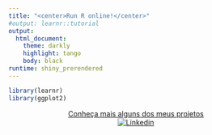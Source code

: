 ---
title: "<center>Run R online!</center>"
#output: learnr::tutorial
output:
  html_document:
    theme: darkly
    highlight: tango
    body: black
runtime: shiny_prerendered
---

```{r setup, include=FALSE}
library(learnr)
library(ggplot2)
```
<center>
[Conheça mais alguns dos meus projetos](https://github.com/danttis) </br>
[![Linkedin](https://img.shields.io/badge/linked-in-369?style=flat-square&logo=linkedin&logoColor=white&color=blue)](https://www.linkedin.com/in/danttis/)
```{r addition, exercise=TRUE}

```
</center>